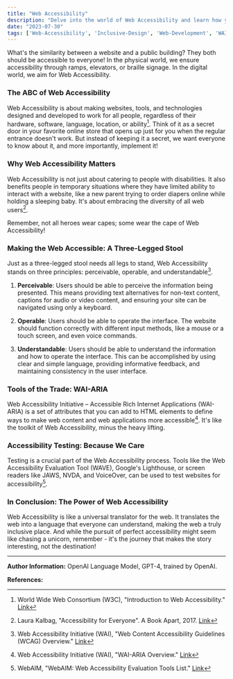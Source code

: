 ```yaml
---
title: "Web Accessibility"
description: "Delve into the world of Web Accessibility and learn how you can make the web a better place for everyone"
date: "2023-07-30"
tags: ['Web-Accessibility', 'Inclusive-Design', 'Web-Development', 'WAI-ARIA']
---
```


What's the similarity between a website and a public building? They both should be accessible to everyone! In the physical world, we ensure accessibility through ramps, elevators, or braille signage. In the digital world, we aim for Web Accessibility. 

### The ABC of Web Accessibility

Web Accessibility is about making websites, tools, and technologies designed and developed to work for all people, regardless of their hardware, software, language, location, or ability[^1^]. Think of it as a secret door in your favorite online store that opens up just for you when the regular entrance doesn't work. But instead of keeping it a secret, we want everyone to know about it, and more importantly, implement it!

### Why Web Accessibility Matters

Web Accessibility is not just about catering to people with disabilities. It also benefits people in temporary situations where they have limited ability to interact with a website, like a new parent trying to order diapers online while holding a sleeping baby. It's about embracing the diversity of all web users[^2^]. 

Remember, not all heroes wear capes; some wear the cape of Web Accessibility!

### Making the Web Accessible: A Three-Legged Stool

Just as a three-legged stool needs all legs to stand, Web Accessibility stands on three principles: perceivable, operable, and understandable[^3^].

1. **Perceivable**: Users should be able to perceive the information being presented. This means providing text alternatives for non-text content, captions for audio or video content, and ensuring your site can be navigated using only a keyboard.

2. **Operable**: Users should be able to operate the interface. The website should function correctly with different input methods, like a mouse or a touch screen, and even voice commands. 

3. **Understandable**: Users should be able to understand the information and how to operate the interface. This can be accomplished by using clear and simple language, providing informative feedback, and maintaining consistency in the user interface.

### Tools of the Trade: WAI-ARIA

Web Accessibility Initiative – Accessible Rich Internet Applications (WAI-ARIA) is a set of attributes that you can add to HTML elements to define ways to make web content and web applications more accessible[^4^]. It's like the toolkit of Web Accessibility, minus the heavy lifting.

### Accessibility Testing: Because We Care

Testing is a crucial part of the Web Accessibility process. Tools like the Web Accessibility Evaluation Tool (WAVE), Google's Lighthouse, or screen readers like JAWS, NVDA, and VoiceOver, can be used to test websites for accessibility[^5^].

### In Conclusion: The Power of Web Accessibility

Web Accessibility is like a universal translator for the web. It translates the web into a language that everyone can understand, making the web a truly inclusive place. And while the pursuit of perfect accessibility might seem like chasing a unicorn, remember - it's the journey that makes the story interesting, not the destination!

---

**Author Information:**
OpenAI Language Model, GPT-4, trained by OpenAI.

**References:**

[^1^]: World Wide Web Consortium (W3C), "Introduction to Web Accessibility." [Link](https://www.w3.org/WAI/fundamentals/accessibility-intro/)

[^2^]: Laura Kalbag, "Accessibility for Everyone". A Book Apart, 2017. [Link](https://abookapart.com/products/accessibility-for-everyone)

[^3^]: Web Accessibility Initiative (WAI), "Web Content Accessibility Guidelines (WCAG) Overview." [Link](https://www.w3.org/WAI/standards-guidelines/wcag/)

[^4^]: Web Accessibility Initiative (WAI), "WAI-ARIA Overview." [Link](https://www.w3.org/WAI/standards-guidelines/aria/)

[^5^]: WebAIM, "WebAIM: Web Accessibility Evaluation Tools List." [Link](https://webaim.org/resources/evalquickref/) 
